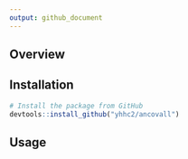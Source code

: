 ```yaml
---
output: github_document
---
```


<!-- README.md is generated from README.Rmd. Please edit that file -->


## Overview


## Installation

```r
# Install the package from GitHub
devtools::install_github("yhhc2/ancovall")
```

## Usage
